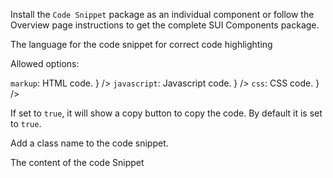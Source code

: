 
<Section contained={true} style={{ paddingTop: 0, paddingBottom: 0 }}>
	<p>
		Install the <Code small={true}>Code Snippet</Code> package as an individual
		component or follow the Overview page instructions to get the complete SUI
		Components package.
	</p>
</Section>

<Section title="Props" border={true}>
	<Section
		title={{ content: "language*", tag: "string", small: true }}
		style={{ paddingTop: 10, paddingLeft: 20, paddingRight: 0 }}
	>
		<p>The language for the code snippet for correct code highlighting</p>
		<p>Allowed options:</p>
		<List>
			<span
				label={
					<>
						<Code small={true}>markup</Code>: HTML code.
					</>
				}
			/>
			<span
				label={
					<>
						<Code small={true}>javascript</Code>: Javascript code.
					</>
				}
			/>
			<span
				label={
					<>
						<Code small={true}>css</Code>: CSS code.
					</>
				}
			/>
		</List>
	</Section>
	<Section
		title={{ content: "copy*", tag: "string", small: true }}
		style={{ paddingTop: 0, paddingLeft: 20, paddingRight: 0 }}
	>
		<p>
			If set to <Code small={true}>true</Code>, it will show a copy button to
			copy the code. By default it is set to
			<Code small={true}>true</Code>.
		</p>
	</Section>
	<Section
		title={{ content: "className*", tag: "string", small: true }}
		style={{ paddingTop: 0, paddingLeft: 20, paddingRight: 0 }}
	>
		<p>Add a class name to the code snippet.</p>
	</Section>
	<Section
		title={{ content: "children", tag: "React Node", small: true }}
		style={{ paddingTop: 0, paddingLeft: 20, paddingRight: 0 }}
	>
		<p>The content of the code Snippet</p>
	</Section>
</Section>

